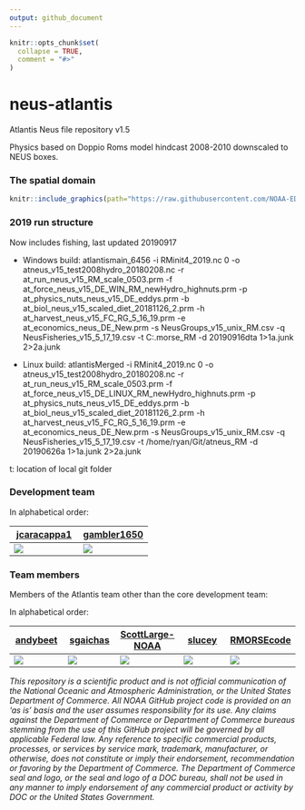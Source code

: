 ```yaml
---
output: github_document
---
```


<!-- README.md is generated from README.Rmd. Please edit that file -->

```r
knitr::opts_chunk$set(
  collapse = TRUE,
  comment = "#>"
)
```
# neus-atlantis

<!-- badges: start -->
<!-- badges: end -->

Atlantis Neus file repository v1.5

Physics based on Doppio Roms model hindcast 2008-2010 downscaled to NEUS boxes.

### The spatial domain
```r
knitr::include_graphics(path="https://raw.githubusercontent.com/NOAA-EDAB/neus-atlantis/master/Geometry/AtlantisNeusDomain.PNG")
```

### 2019 run structure 

Now includes fishing, last updated 20190917

- Windows build:
atlantismain_6456 -i RMinit4_2019.nc 0 -o atneus_v15_test2008hydro_20180208.nc -r at_run_neus_v15_RM_scale_0503.prm -f at_force_neus_v15_DE_WIN_RM_newHydro_highnuts.prm -p at_physics_nuts_neus_v15_DE_eddys.prm -b at_biol_neus_v15_scaled_diet_20181126_2.prm -h at_harvest_neus_v15_FC_RG_5_16_19.prm -e at_economics_neus_DE_New.prm -s NeusGroups_v15_unix_RM.csv -q NeusFisheries_v15_5_17_19.csv -t C:\Users\ryan.morse\Documents\GitHub\atneus_RM -d 20190916dta 1>1a.junk 2>2a.junk

- Linux build:
atlantisMerged -i RMinit4_2019.nc 0 -o atneus_v15_test2008hydro_20180208.nc -r at_run_neus_v15_RM_scale_0503.prm -f at_force_neus_v15_DE_LINUX_RM_newHydro_highnuts.prm -p at_physics_nuts_neus_v15_DE_eddys.prm -b at_biol_neus_v15_scaled_diet_20181126_2.prm -h at_harvest_neus_v15_FC_RG_5_16_19.prm -e at_economics_neus_DE_New.prm -s NeusGroups_v15_unix_RM.csv -q NeusFisheries_v15_5_17_19.csv -t /home/ryan/Git/atneus_RM -d 20190626a  1>1a.junk 2>2a.junk



t: location of local git folder


### Development team

In alphabetical order:

| [jcaracappa1] | [gambler1650] |
|-|-|
| [![][jcaracappa1-img]][jcaracappa1] | [![][gambler1650-img]][gambler1650] |


[jcaracappa1-img]: https://avatars1.githubusercontent.com/u/57966543?s=100&v=4
[gambler1650-img]: https://avatars1.githubusercontent.com/u/5949383?s=100&v=4
[jcaracappa1]: https://github.com/jcaracappa1
[gambler1650]: https://github.com/gambler1650

### Team members

Members of the Atlantis team other than the core development team:

In alphabetical order:

| [andybeet] | [sgaichas] | [ScottLarge-NOAA] |  [slucey] | [RMORSEcode] |
|---|---|---|---|---|
| [![][andybeet-img]][andybeet] | [![][sgaichas-img]][sgaichas] | [![][ScottLarge-NOAA-img]][ScottLarge-NOAA] | [![][slucey-img]][slucey] | [![][RMORSEcode-img]][RMORSEcode] | 

[andybeet-img]: https://avatars1.githubusercontent.com/u/22455149?s=100&v=4
[sgaichas-img]: https://avatars1.githubusercontent.com/u/8172302?s=100&v=4
[ScottLarge-NOAA-img]: https://avatars1.githubusercontent.com/u/5000131?s=100&v=4
[slucey-img]: https://avatars1.githubusercontent.com/u/5578254?s=100&v=4
[RMORSEcode-img]: https://avatars1.githubusercontent.com/u/10620840?s=100&v=4
[andybeet]: https://github.com/andybeet
[sgaichas]: https://github.com/sgaichas
[ScottLarge-NOAA]: https://github.com/ScottLarge-NOAA
[slucey]: https://github.com/slucey
[RMORSEcode]: https://github.com/RMORSEcode


*This repository is a scientific product and is not official communication of the National Oceanic and Atmospheric Administration, or the United States Department of Commerce. All NOAA GitHub project code is provided on an ‘as is’ basis and the user assumes responsibility for its use. Any claims against the Department of Commerce or Department of Commerce bureaus stemming from the use of this GitHub project will be governed by all applicable Federal law. Any reference to specific commercial products, processes, or services by service mark, trademark, manufacturer, or otherwise, does not constitute or imply their endorsement, recommendation or favoring by the Department of Commerce. The Department of Commerce seal and logo, or the seal and logo of a DOC bureau, shall not be used in any manner to imply endorsement of any commercial product or activity by DOC or the United States Government.*
